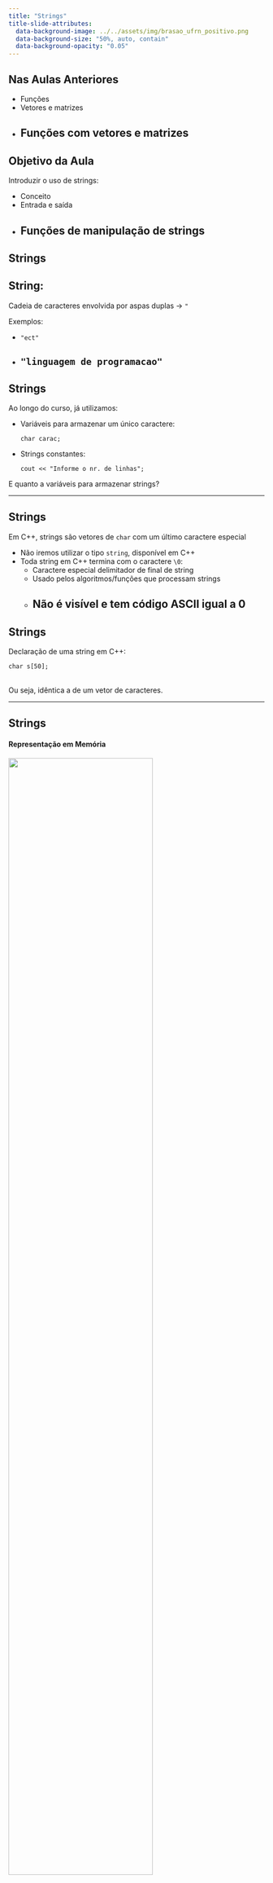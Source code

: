 ```yaml
---
title: "Strings"
title-slide-attributes:
  data-background-image: ../../assets/img/brasao_ufrn_positivo.png
  data-background-size: "50%, auto, contain"
  data-background-opacity: "0.05"
---
```


## Nas Aulas Anteriores

- Funções
- Vetores e matrizes
- Funções com vetores e matrizes
---

## Objetivo da Aula

Introduzir o uso de strings:

- Conceito
- Entrada e saída
- Funções de manipulação de strings
---

## Strings

::: {.callout-note appearance="simple"}

## String:

Cadeia de caracteres envolvida
por aspas duplas $\rightarrow$ `"`

:::

Exemplos:

- `"ect"`
- `"linguagem de programacao"`
---

## Strings

Ao longo do curso, já utilizamos:

- Variáveis para armazenar um único caractere:

  `char carac;`

- Strings constantes:

  `cout << "Informe o nr. de linhas";`

E quanto a variáveis para armazenar strings?

---

## Strings

Em C++, strings são vetores de `char` com um último caractere especial

- Não iremos utilizar o tipo `string`, disponível em C++
- Toda string em C++ termina com o caractere `\0`:
    - Caractere especial delimitador de final de string
    - Usado pelos algoritmos/funções que processam strings
    - Não é visível e tem código ASCII igual a 0
---

## Strings

Declaração de uma string em C++:

`char s[50];` <br><br>

Ou seja, idêntica a de um vetor de caracteres.

---

## Strings {.nostretch}
#### Representação em Memória

![](img/string_example.png){width=75% fig-align="center"}

Dada a string acima:

- Qual o caractere na terceira posição?
- Qual o caractere `s[5]`?
---

## Strings {.nostretch}
#### Representação em Memória

![](img/string_example.png){width=75% fig-align="center"}

Dada a string acima:

- Como poderíamos mudar a string para `"ola mundo"`?
- Qual o tamanho da string?
---

## Strings
#### Inicialização

- Forma 1:

```C++
char s[4] = {'e','c','t','\0'};
```
- Forma 2:

```C++
char s[] = {'e','c','t','\0'};
```
- Forma 3 (`'\0'` é inserido automaticamente):

```C++
char s[] = "ect";
```
---

## Strings
#### Strings vs. Vetor de Caracteres

Uma string é um vetor de caracteres, mas não o contrário

- String:

```C++
char s[] = {'e','c','t', '\0'};
```
- Vetor de caracteres (não delimitado com `\0`):

```C++
char s[] = {'e','c','t'};
```

- As regras que valem para vetores valem para strings
- Entretanto, strings oferecem algumas vantagens, como mostradas a seguir
---

## Lista de Presença

![](bit.ly_lip_20241217.png){fig-align="center"}

<a href="https://bit.ly/lip_20241217"><p style="text-align:center;">https://bit.ly/lip_20241217</p></a>

---

## Strings
#### Comando de Saída

Para imprimir uma string, pode-se usar o comando `cout`, diretamente na variável do tipo string:

```C++
int main(){
    char str[4] = {'e','c','t','\0'};
    cout << str << endl;
    return 0;
}
```
---

## Strings
#### Comando de Saída

- Ou seja, não é necessário utilizar um laço como no caso de vetores
- Isto só funciona para strings bem formadas (terminadas com `\0`)
    - Caso contrário, serão impressos vários caracteres a mais (lixo de memória)
---

## Strings
#### Comando de Entrada

- Para ler uma string do usuário, pode-se usar o comando `cin`, diretamente na variável do tipo string:

```C++
int main(){
    char str[10];
    cin >> str;
    cout << str << endl;
    return 0;
}
```
---

## Strings
#### Comando de Entrada

- Ou seja, também não é necessário um laço
- Com `cin`, o caractere especial `\0` é inserido automaticamente
- Caso a string possua espaços em branco (`' '`),
  ela deve ser lida com um outro comando
  (próxima aula)
---

## Strings
#### Tamanho Máximo da Variável String

Sobre o tamanho da variável string na declaração:

- No exemplo anterior, a variável `str` tem tamanho máximo 10
    - Lembre-se que nem todos os espaços reservados para a string
      serão necessariamente usados
- Portanto, o tamanho máximo do texto que cabe na string é 9
    - Isto por causa do espaço destinado ao caractere especial `\0`
---

## Strings
#### Funções da Biblioteca `cstring`

- Biblioteca `cstring` $\rightarrow$ possui algumas funções úteis:
    - `strlen`: computa o tamanho da string
    - `strcpy`: computa uma cópia da string
    - `strcat`: concatena duas strings
    - `strcmp`: compara duas strings
- Estas funções podem ser usadas na resolução de exercícios
---

## Strings
#### Funções da Biblioteca `cstring`

- `int strlen(char s[])`:<br>
  retorna o tamanho da string `s`
- `void strcpy(char dest[], char orig[])`:<br>
  copia o conteúdo de `orig` para `dest`
---

## Strings
#### Funções da Biblioteca `cstring`

- `void strcat(char s1[], char s2[])`:<br>
  concatena o conteúdo de `s2` na string `s1`
---

## Strings
#### Funções da Biblioteca `cstring`

- `int strcmp(char s1[], char s2[])`: compara a string `s1` com `s2` <br>
    - Retorna 0 se elas forem iguais
    - Retorna um número negativo se `s1` for "menor" do que `s2`
    - Retorna um número positivo se `s1` for "maior" do que `s2`
---

## Strings
#### Funções da Biblioteca `cstring`

Na função `strcmp`, "menor"/"maior" não depende dos tamanhos das strings:

- A string `"bala"` é "menor" do que `"bola"`
- Isto porque `'a'` tem valor ASCII menor do que `'o'`
  (primeiro caractere que difere entre as strings)

---

## Exercícios

Implementar cada uma das funções da biblioteca `cstring`:

1. `int strlen(char s[])`
2. `void strcpy(char dest[], char orig[])`
3. `void strcat(char s1[], char s2[])`
4. `int strcmp(char s1[], char s2[])`
---

## Strings

O comando `cin` não é capaz de ler strings com espaços:

- Na entrada, espaços em branco ou quebras de linha (tecla enter) informam o final da string digitada pelo usuário
- É necessário algum comando que permita a leitura de strings com espaços em branco
---

## Strings
#### Leitura de Strings com Espaços em Branco

- Para ler strings com espaços em branco, a função
  `cin.getline` deve ser utilizada
- A entrada do teclado é lida até que uma quebra de linha (tecla enter) seja digitada
---

## Strings
#### Leitura de Strings com Espaços em Branco

`cin.getline` - recebe dois parâmetros:

1. variável do tipo string onde o texto deve ser armazenado
2. número máximo de caracteres a serem lidos contando com o `\0`
---

## Strings
#### Leitura de Strings com Espaços em Branco

Exemplo:

```C++
int main(){
    char s[51];
    cin.getline(s, 51); //le 50 caracteres
    cout << s << endl;
    return 0;
}
```
---

## Exercício

Implementar programa utilizando funções da biblioteca `cstring` para:

1. Ler uma string do usuário
2. Copiar a string lida para uma segunda string
3. Checar se a cópia da string é igual à palavra `"ect"`, imprimindo uma mensagem conforme o caso
---

## Exercício
#### Solução

```C++
#include <cstring>

int main(){
    char str[10], copia[10], palavra[10] = "ect";
    cin >> str;
    strcpy(copia, str);
    if(strcmp(copia, palavra) == 0){
        cout << "Iguais\n";
    }
    else{
        cout << "Diferentes\n";
    }
    return 0;
}
```
---

## Exercícios

Implemente uma função que remova os espaços
em branco de uma string:

- Entrada:

  `Estudos␣de␣LIP`

- Saída:

  `EstudosdeLIP`

Armazene o resultado em um parâmetro de saída.

Implemente também a função `main` para testar
a função solicitada.

---

## Exercícios
Um palíndromo é uma palavra/frase que pode ser lida tanto da esquerda para a direita quanto da direita para a esquerda.

Exemplos:

- `osso`
- `radar`
- `ame o poema`
- `subi no onibus`
---

## Exercícios

Existem duas versões para o problema:

1. Considerando espaços em branco como parte da string:<br>
 - `osso` é palíndromo
 - `o␣s␣s␣o` é palíndromo
 - `subi␣no␣onibus` não é palíndromo
---

## Exercícios

Existem duas versões para o problema:

2. Desconsiderando espaços em branco como parte da string:<br>
 - `subi␣no␣onibus` é palíndromo
 - `subi␣␣␣␣␣no␣␣onibus` é palíndromo
---

## Exercícios

Implemente uma função que receba como parâmetro uma string e retorne verdadeiro caso
ela seja um palíndromo ou falso caso contrário.

---

## Sumário

Na aula de hoje:

- Strings
    - Caractere delimitador `\0`
    - Inicialização
    - Entrada/saída
- Funções de manipulação de strings
